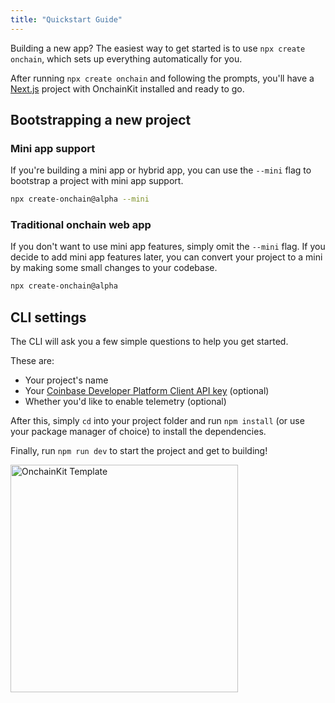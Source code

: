 ```yaml
---
title: "Quickstart Guide"
---
```



Building a new app? The easiest way to get started is to use `npx create onchain`, which sets up everything automatically for you.

After running `npx create onchain` and following the prompts, you'll have a [Next.js](https://nextjs.org/) project with OnchainKit installed and ready to go.

## Bootstrapping a new project

### Mini app support

If you're building a mini app or hybrid app, you can use the `--mini` flag to bootstrap a project with mini app support.

```bash Terminal
npx create-onchain@alpha --mini
```

### Traditional onchain web app

If you don't want to use mini app features, simply omit the `--mini` flag. If you decide to add mini app features later, you can convert your project to a mini by making some small changes to your codebase.

```bash Terminal
npx create-onchain@alpha
```

## CLI settings

The CLI will ask you a few simple questions to help you get started.

These are:

- Your project's name
- Your [Coinbase Developer Platform Client API key](https://portal.cdp.coinbase.com/products/onchainkit) (optional)
- Whether you'd like to enable telemetry (optional)

After this, simply `cd` into your project folder and run `npm install` (or use your package manager of choice) to install the dependencies.

Finally, run `npm run dev` to start the project and get to building!

<Frame>
<img
  alt="OnchainKit Template"
  src="/onchainkit/alpha/images/quickstart.png"
  height="364"
/>
</Frame>
